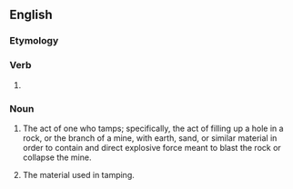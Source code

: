 ==English==

===Etymology===
{{suffix|en|tamp|ing}}

===Verb===
{{head|en|present participle}}

# {{present participle of|tamp|lang=en|nocat=1}}

===Noun===
{{en-noun|~}}

# {{senseid|en|fill}} The act of one who tamps; specifically, the act of filling up a hole in a rock, or the branch of a mine, with earth, sand, or similar material in order to contain and direct explosive force meant to blast the rock or collapse the mine.
# {{senseid|en|material}} The material used in tamping.